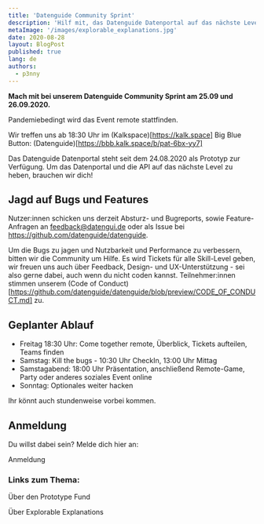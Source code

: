 ```yaml
---
title: 'Datenguide Community Sprint'
description: 'Hilf mit, das Datenguide Datenportal auf das nächste Level zu bringen'
metaImage: '/images/explorable_explanations.jpg'
date: 2020-08-28
layout: BlogPost
published: true
lang: de
authors:
  - p3nny
---
```



**Mach mit bei unserem Datenguide Community Sprint am 25.09 und 26.09.2020.**

Pandemiebedingt wird das Event remote stattfinden.

Wir treffen uns ab 18:30 Uhr im (Kalkspace)[https://kalk.space] Big Blue Button:
(Datenguide)[https://bbb.kalk.space/b/pat-6bx-yy7]

Das Datenguide Datenportal steht seit dem 24.08.2020 als Prototyp zur Verfügung. Um das Datenportal und die API auf das nächste Level zu heben, brauchen wir dich!

## Jagd auf Bugs und Features

Nutzer:innen schicken uns derzeit Absturz- und Bugreports, sowie Feature-Anfragen an feedback@datengui.de oder als Issue bei https://github.com/datenguide/datenguide.

Um die Bugs zu jagen und Nutzbarkeit und Performance zu verbessern, bitten wir die Community um Hilfe. Es wird Tickets für alle Skill-Level geben, wir freuen uns auch über Feedback, Design- und UX-Unterstützung - sei also gerne dabei, auch wenn du nicht coden kannst.
Teilnehmer:innen stimmen unserem (Code of Conduct)[https://github.com/datenguide/datenguide/blob/preview/CODE_OF_CONDUCT.md] zu.

## Geplanter Ablauf

- Freitag 18:30 Uhr: Come together remote, Überblick, Tickets aufteilen, Teams finden
- Samstag: Kill the bugs - 10:30 Uhr CheckIn, 13:00 Uhr Mittag
- Samstagabend: 18:00 Uhr Präsentation, anschließend Remote-Game, Party oder anderes soziales Event online
- Sonntag: Optionales weiter hacken

Ihr könnt auch stundenweise vorbei kommen.

## Anmeldung

Du willst dabei sein? Melde dich hier an:

<ArrowLink href="mailto:community@datengui.de?subject=Anmeldung zum Datenguide Community-Sprint&body=%0D%0DIch bin auch dabei!%0D%0DName:%0DWohnort:%0D%0DIn welchen Bereichen möchtest du mitmachen? (z.B. Code, Doku, Testen, Feedback..)%0D%0DKennst du Datenguide bereits oder hast du schon mal Daten von Datenguide genutzt? (ist keine Bedingung, alle sind willkommen)%0D%0D">
  Anmeldung
</ArrowLink>

### Links zum Thema:

<ArrowLink href="https://prototypefund.de/about/">
  Über den Prototype Fund
</ArrowLink>

<ArrowLink href="https://explorabl.es/">Über Explorable Explanations</ArrowLink>
